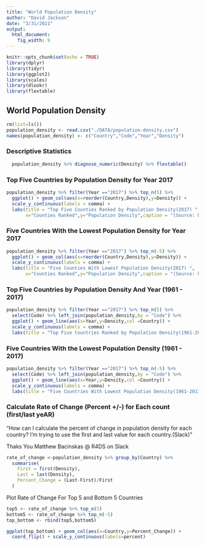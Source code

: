 ```yaml
---
title: "World Population Density"
author: "David Jackson"
date: "3/31/2021"
output: 
  html_document: 
    fig_width: 9
---
```


```r
knitr::opts_chunk$set(echo = TRUE)
library(dplyr)
library(tidyr)
library(ggplot2)
library(scales)
library(dlookr)
library(flextable)
```

## World Population Density

```r
rm(list=ls())
population_density <- read.csv("./DATA/population-density.csv")
names(population_density) <- c("Country","Code","Year","Density")
```

### Descriptive Statistics 

```r
  population_density %>% diagnose_numeric(Density) %>% flextable()
```

### Top Five Countries by Population Density for Year 2017

```r
population_density %>% filter(Year =="2017") %>% top_n(5) %>%
  ggplot() + geom_col(aes(x=reorder(Country,Density),y=Density)) +
  scale_y_continuous(labels = comma) +
  labs(title = "Top Five Counties Ranked by Population Density(2017) ",
       x="Counties Ranked",y="Population Density",caption = "(Source: http://ourworldindata.org)")

```

###  Five Countries With the Lowest Population Density for Year 2017

```r
population_density %>% filter(Year =="2017") %>% top_n(-5) %>%
  ggplot() + geom_col(aes(x=reorder(Country,Density),y=Density)) +
  scale_y_continuous(labels = comma) +
  labs(title = "Five Counties With Lowest Population Density(2017) ",
       x="Counties Ranked",y="Population Density",caption = "(Source: http://ourworldindata.org)") + coord_flip()

```

### Top Five Countries by Population Density  And Year (1961 - 2017)

```r
population_density %>% filter(Year =="2017") %>% top_n(5) %>% 
  select(Code) %>% left_join(population_density,by = "Code") %>% 
  ggplot() + geom_line(aes(x=Year,y=Density,col =Country)) +
  scale_y_continuous(labels = comma) + 
  labs(title = "Top Five Countries Ranked by Population Density(1961-2017",caption = "(Source: http://ourworldindata.org)")
```

###  Five Countries With the Lowest Population Density (1961 - 2017)

```r
population_density %>% filter(Year =="2017") %>% top_n(-5) %>% 
  select(Code) %>% left_join(population_density,by = "Code") %>% 
  ggplot() + geom_line(aes(x=Year,y=Density,col =Country)) +
  scale_y_continuous(labels = comma) + 
  labs(title = "Five Countries With Lowest Population Density(1961-2017)",caption = "(Source: http://ourworldindata.org)")
```

### Calculate Rate of Change (Percent +/-) for Each count (first/last yeAR)
"How can I calculate the percent of change in population density for each country? I'm trying to use the first and last value for each country.(Slack)"

Thaks You Matthew Bacinskas @ R4DS on Slack

```r
rate_of_change <-population_density %>% group_by(Country) %>%
  summarise(
    First = first(Density),
    Last = last(Density),
    Percent_Change = (Last-First)/First
  )
```

Plot Rate of Change For Top 5 and Bottom 5 Countries

```r
top5 <- rate_of_change %>% top_n(5)
bottom5 <- rate_of_change %>% top_n(-5)
top_bottom <- rbind(top5,bottom5)
```
```r
ggplot(top_bottom) + geom_col(aes(x=Country,y=Percent_Change)) +
  coord_flip() + scale_y_continuous(labels=percent) 
```

